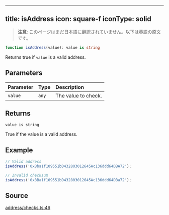 <!-- AUTO-GENERATED-CONTENT:START (ENGLISH-COPY) -->
---
title: isAddress
icon: square-f
iconType: solid
---

> **注意**: このページはまだ日本語に翻訳されていません。以下は英語の原文です。

```ts
function isAddress(value): value is string
```

Returns true if `value` is a valid address.

## Parameters

| Parameter | Type | Description |
| :------ | :------ | :------ |
| `value` | `any` | The value to check. |

## Returns

`value is string`

True if the value is a valid address.

## Example

```js
// Valid address
isAddress('0x8ba1f109551bD432803012645Ac136ddd64DBA72');

// Invalid checksum
isAddress('0x8Ba1f109551bD432803012645Ac136ddd64DBa72');
```

## Source

[address/checks.ts:46](https://github.com/dominant-strategies/quais.js/blob/c1c12d43f9d34c6baad2b0542bd6d0acd6fefcbf/src/address/checks.ts#L46)
